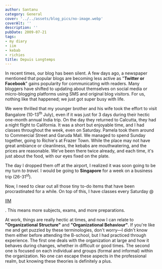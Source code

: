 ```yaml
---
author: Santanu
category: General
cover: '../../assets/blog_pics/no-image.webp'
coverAlt: ''
description: ''
pubDate: 2009-07-21
tags:
- my diary
- iim
- kebab
- richies
title: Depuis Longtemps
---
```


In recent times, our blog has been silent. A few days ago, a newspaper mentioned that popular blogs are becoming less active as "**Twitter or Facebook**" gains popularity for communicating with readers. Many bloggers have shifted to updating about themselves on social media or micro-blogging platforms using SMS and original blog visitors. For us, nothing like that happened; we just got super busy with life.

We were thrilled that my younger brother and his wife took the effort to visit Bangalore (10-13<sup>th</sup> July), even if it was just for 3 days during their hectic one-month annual India trip. On the day they returned to Calcutta, they had a night flight to California. It was a short but enjoyable time, and I had classes throughout the week, even on Saturday. Pamela took them around to Commercial Street and Garuda Mall. We managed to spend Sunday together, going to Richie's at Frazer Town. While the place may not have great ambiance or cleanliness, the kebabs are mouthwatering, and the prices are reasonable. We've been there twice already, and each time, it's just about the food, with our eyes fixed on the plate.

The day I dropped them off at the airport, I realized it was soon going to be my turn *to travel*. I would be going to **Singapore** for a week on a business trip (26-31<sup>st</sup>).

Now, I need to clear out all those tiny to-do items that have been procrastinated for a while. On top of this, I have classes every Saturday @

[IIM](http://www.santm.com/gallery3/index.php/2009/egmp "EGMP XIII pictures")

. This means more subjects, exams, and more preparations.

At work, things are really hectic at times, and now I can relate to **"Organizational Structure"** and **"Organizational Behaviour"**. If you're like me and get puzzled by these terminologies, don't worry—I didn't know them either before attending the B-school, but I had practiced through experience. The first one deals with the organization at large and how it behaves during changes, whether in difficult or good times. The second one is focused on each individual and groups (formal and informal) within the organization. No one can escape these aspects in the professional realm, but knowing these theories is definitely a plus.